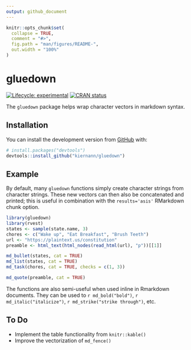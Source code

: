 ```yaml
---
output: github_document
---
```


<!-- README.md is generated from README.Rmd. Please edit that file -->

```r
knitr::opts_chunk$set(
  collapse = TRUE,
  comment = "#>",
  fig.path = "man/figures/README-",
  out.width = "100%"
)
```

# gluedown

<!-- badges: start -->
[![Lifecycle: experimental](https://img.shields.io/badge/lifecycle-experimental-orange.svg)](https://www.tidyverse.org/lifecycle/#experimental)
[![CRAN status](https://www.r-pkg.org/badges/version/gluedown)](https://CRAN.R-project.org/package=gluedown)
<!-- badges: end -->

The `gluedown` package helps wrap character vectors in markdown syntax.

## Installation

You can install the development version from [GitHub](https://github.com/) with:

``` r
# install.packages("devtools")
devtools::install_github("kiernann/gluedown")
```

## Example

By default, many `gluedown` functions simply create character strings from
character strings. These new vectors can then also be concatenated and printed;
this is useful in combination with the `results='asis'` RMarkdown chunk option.

```r
library(gluedown)
library(rvest)
states <- sample(state.name, 3)
chores <- c("Wake up", "Eat Breakfast", "Brush Teeth")
url <- "https://plaintext.us/constitution"
preamble <- html_text(html_nodes(read_html(url), "p"))[[1]]
```

```r
md_bullet(states, cat = TRUE)
md_list(states, cat = TRUE)
md_task(chores, cat = TRUE, checks = c(1, 3))
```

```r
md_quote(preamble, cat = TRUE)
```

The functions are also semi-useful when used inline in Rmarkdown documents.
They can be used to `r md_bold("bold")`, `r md_italic("italicize")`, 
`r md_strike("strike through")`, etc.

## To Do

* Implement the table functionality from `knitr::kable()`
* Improve the vectorization of `md_fence()`
